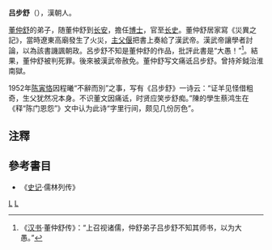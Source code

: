 '''吕步舒'''（{{bd|?||?|}}），漢朝人。

[[董仲舒|董仲舒]]的弟子，随董仲舒到[[长安|长安]]，擔任[[博士|博士]]，官至[[长史|长史]]。董仲舒居家寫《災異之記》，當時遼東高廟發生了火災，[[主父偃|主父偃]]把書上奏給了漢武帝。漢武帝讓學者討論，以為該書譏諷朝政。呂步舒不知是董仲舒的作品，批評此書是“大愚！”<ref>《[[汉书|汉书]]·董仲舒传》：“上召视诸儒，仲舒弟子吕步舒不知其师书，以为大愚。”</ref>。結果，董仲舒被判死罪。後來被漢武帝赦免。董仲舒写文痛诋吕步舒。曾持斧鉞治淮南獄。

1952年[[陈寅恪|陈寅恪]]因程曦“不辭而別”之事，写有《吕步舒》一诗云：“证羊见怪借粗奇，生父犹然况本身。不识董文因痛诋，时贤应笑步舒痴。”陳的學生蔡鸿生在《释“陈门恩怨”》文中认为此诗“字里行间，颇见几份厉色”。

== 注釋 ==
{{reflist}}
== 參考書目 ==
*《[[史记|史记]]·儒林列传》
[[category:西漢政治人物|L]]
[[category:呂姓|L]]